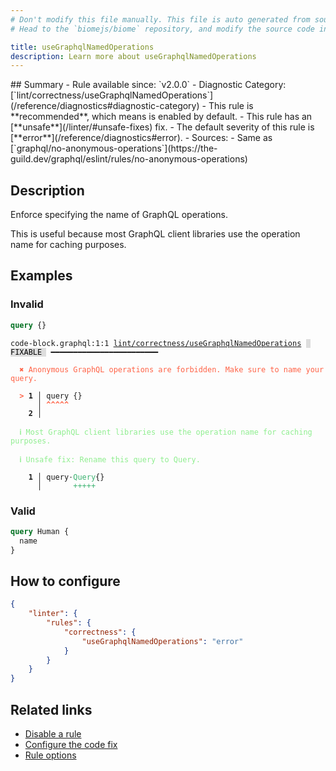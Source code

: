 ```yaml
---
# Don't modify this file manually. This file is auto generated from source, and you will lose your changes next time the website is built.
# Head to the `biomejs/biome` repository, and modify the source code in there.

title: useGraphqlNamedOperations
description: Learn more about useGraphqlNamedOperations
---
```


<Tabs>
<TabItem label="GraphQL" icon="seti:graphql">
## Summary
- Rule available since: `v2.0.0`
- Diagnostic Category: [`lint/correctness/useGraphqlNamedOperations`](/reference/diagnostics#diagnostic-category)
- This rule is **recommended**, which means is enabled by default.
- This rule has an [**unsafe**](/linter/#unsafe-fixes) fix.
- The default severity of this rule is [**error**](/reference/diagnostics#error).
- Sources: 
  - Same as [`graphql/no-anonymous-operations`](https://the-guild.dev/graphql/eslint/rules/no-anonymous-operations)

## Description
Enforce specifying the name of GraphQL operations.

This is useful because most GraphQL client libraries use the operation name for caching purposes.

## Examples

### Invalid

```graphql
query {}
```

<pre class="language-text"><code class="language-text">code-block.graphql:1:1 <a href="https://biomejs.dev/linter/rules/use-graphql-named-operations">lint/correctness/useGraphqlNamedOperations</a> <span style="color: #000; background-color: #ddd;"> FIXABLE </span> ━━━━━━━━━━━━━━━━━━━━━━━━<br /><br />  <strong><span style="color: Tomato;">✖</span></strong> <span style="color: Tomato;">Anonymous GraphQL operations are forbidden. Make sure to name your query.</span><br />  <br />  <strong><span style="color: Tomato;">&gt;</span></strong> <strong>1 │ </strong>query &#123;&#125;<br />   <strong>   │ </strong><strong><span style="color: Tomato;">^</span></strong><strong><span style="color: Tomato;">^</span></strong><strong><span style="color: Tomato;">^</span></strong><strong><span style="color: Tomato;">^</span></strong><strong><span style="color: Tomato;">^</span></strong><br />    <strong>2 │ </strong><br />  <br />  <strong><span style="color: lightgreen;">ℹ</span></strong> <span style="color: lightgreen;">Most GraphQL client libraries use the operation name for caching purposes.</span><br />  <br />  <strong><span style="color: lightgreen;">ℹ</span></strong> <span style="color: lightgreen;">Unsafe fix</span><span style="color: lightgreen;">: </span><span style="color: lightgreen;">Rename this query to Query.</span><br />  <br />  <strong>  1 │ </strong>query<span style="opacity: 0.8;">·</span><span style="color: MediumSeaGreen;">Q</span><span style="color: MediumSeaGreen;">u</span><span style="color: MediumSeaGreen;">e</span><span style="color: MediumSeaGreen;">r</span><span style="color: MediumSeaGreen;">y</span>&#123;&#125;<br />  <strong>    │ </strong>      <span style="color: MediumSeaGreen;">+</span><span style="color: MediumSeaGreen;">+</span><span style="color: MediumSeaGreen;">+</span><span style="color: MediumSeaGreen;">+</span><span style="color: MediumSeaGreen;">+</span>  <br /></code></pre>

### Valid

```graphql
query Human {
  name
}
```

## How to configure
```json title="biome.json"
{
	"linter": {
		"rules": {
			"correctness": {
				"useGraphqlNamedOperations": "error"
			}
		}
	}
}

```
## Related links

- [Disable a rule](/linter/#disable-a-rule)
- [Configure the code fix](/linter#configure-the-code-fix)
- [Rule options](/linter/#rule-options)

</TabItem>
</Tabs>

